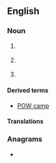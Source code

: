{{also|pow|pow.|pōw|PoW}}
==English==

===Noun===
{{en-noun}}

# {{lb|en|military}} {{initialism of|en|prisoner of war}}
#: {{syn|en|PW|q1=Canada}}
#: {{ux|en|After his capture he was taken to a camp for '''POWs'''.}}
# {{lb|en|religion}} {{initialism of|en|place of worship}}
# {{lb|en|cryptography|cryptocurrencies}} {{alternative case form of|en|PoW|t=[[proof of work]]}}

====Derived terms====
* [[POW camp]]

====Translations====
{{trans-top|initialism of prisoner of war}}
{{trans-mid}}
{{trans-bottom}}

===Anagrams===
* {{anagrams|en|a=opw|WOP|Wop|wop}}